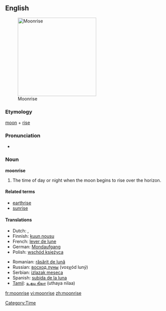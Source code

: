 ==English==
[[Image:Moonrise_on_Hobart_Bay_-_NOAA.jpg|thumb|right|250px|Moonrise]]

===Etymology===
[[moon]] + [[rise]]

===Pronunciation===
* {{audio|en-us-moonrise.ogg|Audio (US)}}

===Noun===
'''moonrise'''

# The time of day or night when the moon begins to rise over the horizon.

{{wikipedia}}

====Related terms====
* [[earthrise]]
* [[sunrise]]

====Translations====
{{trans-top|The time of day or night when the moon begins to rise over the horizon}}
* Dutch: {{t-|nl|maansopgang|m}}, {{t-|nl|maansopkomst|f}}
* Finnish: [[kuun nousu]]
* French: [[lever de lune]] {{m}}
* German: [[Mondaufgang]] {{m}}
* Polish: [[wschód księżyca]] {{m}}
{{trans-mid}}
* Romanian: [[răsărit de lună]] {{n}}
* Russian: [[восход луны]] (vosχód luný) {{m}}
* Serbian: [[izlazak meseca]]
* Spanish: [[subida de la luna]] {{f}}
* [[Tamil]]: [[உதய நிலா]] (uthaya nilaa)
{{trans-bottom}}

[[Category:Time]]

[[fr:moonrise]]
[[vi:moonrise]]
[[zh:moonrise]]
